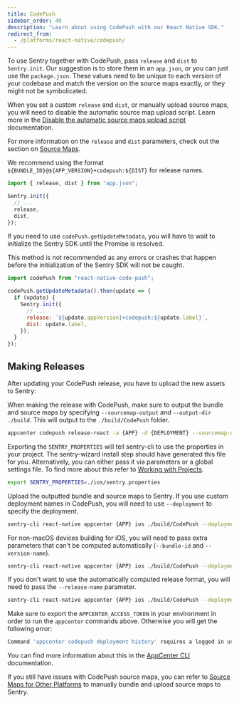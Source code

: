 ```yaml
---
title: CodePush
sidebar_order: 40
description: "Learn about using CodePush with our React Native SDK."
redirect_from:
  - /platforms/react-native/codepush/
---
```


To use Sentry together with CodePush, pass `release` and `dist` to `Sentry.init`. Our suggestion is to store them in an `app.json`, or you can just use the `package.json`. These values need to be unique to each version of your codebase and match the version on the source maps exactly, or they might not be symbolicated.

When you set a custom `release` and `dist`, or manually upload source maps, you will need to disable the automatic source map upload script. Learn more in the [Disable the automatic source maps upload script](/platforms/react-native/sourcemaps/#2-disable-the-automatic-source-maps-upload-script) documentation.

For more information on the `release` and `dist` parameters, check out the section on [Source Maps](/platforms/react-native/sourcemaps/).

We recommend using the format `${BUNDLE_ID}@${APP_VERSION}+codepush:${DIST}` for release names.

```javascript
import { release, dist } from "app.json";

Sentry.init({
  // ...
  release,
  dist,
});
```

If you need to use `codePush.getUpdateMetadata`, you will have to wait to initialize the Sentry SDK until the Promise is resolved.

<Note>

This method is not recommended as any errors or crashes that happen before the initialization of the Sentry SDK will not be caught.

</Note>

```javascript
import codePush from "react-native-code-push";

codePush.getUpdateMetadata().then(update => {
  if (update) {
    Sentry.init({
      // ...
      release: `${update.appVersion}+codepush:${update.label}`,
      dist: update.label,
    });
  }
});
```

## Making Releases

After updating your CodePush release, you have to upload the new assets to Sentry:

When making the release with CodePush, make sure to output the bundle and source maps by specifying `--sourcemap-output` and `--output-dir ./build`. This will output to the `./build/CodePush` folder.

```bash
appcenter codepush release-react -a {APP} -d {DEPLOYMENT} --sourcemap-output --output-dir ./build
```

Exporting the `SENTRY_PROPERTIES` will tell sentry-cli to use the properties in your project. The sentry-wizard install step should have generated this file for you. Alternatively, you can either pass it via parameters or a global settings file. To find more about this refer to [Working with Projects](/product/cli/configuration/#sentry-cli-working-with-projects).

```bash
export SENTRY_PROPERTIES=./ios/sentry.properties
```

Upload the outputted bundle and source maps to Sentry.
If you use custom deployment names in CodePush, you will need to use `--deployment` to specify the deployment.

```bash
sentry-cli react-native appcenter {APP} ios ./build/CodePush --deployment {DEPLOYMENT} --dist {DIST}
```

For non-macOS devices building for iOS, you will need to pass extra parameters that can't be computed automatically (`--bundle-id` and `--version-name`).

```bash
sentry-cli react-native appcenter {APP} ios ./build/CodePush --deployment {DEPLOYMENT} --dist {DIST} --bundle-id {BUNDLE_ID} --version-name {VERSION_NAME}
```

If you don't want to use the automatically computed release format, you will need to pass the `--release-name` parameter.

```bash
sentry-cli react-native appcenter {APP} ios ./build/CodePush --deployment {DEPLOYMENT} --dist {DIST} --release-name {RELEASE_NAME}
```

<Alert level="info">

Make sure to export the `APPCENTER_ACCESS_TOKEN` in your environment in order to run the `appcenter` commands above. Otherwise you will get the following error:

```bash
Command 'appcenter codepush deployment history' requires a logged in user. Use the 'appcenter login' command to log in.
```

You can find more information about this in the [AppCenter CLI](https://docs.microsoft.com/en-us/appcenter/cli/#logging-in) documentation.

</Alert>

If you still have issues with CodePush source maps, you can refer to [Source Maps for Other Platforms](/platforms/react-native/sourcemaps/) to manually bundle and upload source maps to Sentry.
